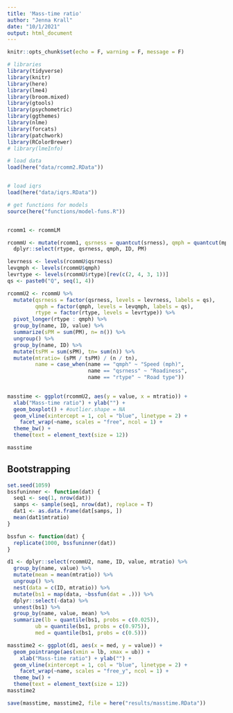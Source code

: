 ```yaml
---
title: 'Mass-time ratio'
author: "Jenna Krall"
date: "10/1/2021"
output: html_document
---
```


```r
knitr::opts_chunk$set(echo = F, warning = F, message = F)
```

```r
# libraries
library(tidyverse)
library(knitr)
library(here)
library(lme4)
library(broom.mixed)
library(gtools)
library(psychometric)
library(ggthemes)
library(nlme)
library(forcats)
library(patchwork)
library(RColorBrewer)
# library(lmeInfo)

```


```r
# load data
load(here("data/rcomm2.RData"))


# load iqrs
load(here("data/iqrs.RData"))

# get functions for models
source(here("functions/model-funs.R"))


rcomm1 <- rcommLM

```


```r
rcommU <- mutate(rcomm1, qsrness = quantcut(srness), qmph = quantcut(mph)) %>%
  dplyr::select(rtype, qsrness, qmph, ID, PM) 

levrness <- levels(rcommU$qsrness)
levqmph <- levels(rcommU$qmph)
levrtype <- levels(rcommU$rtype)[rev(c(2, 4, 3, 1))]
qs <- paste0("Q", seq(1, 4))

rcommU2 <- rcommU %>%
  mutate(qsrness = factor(qsrness, levels = levrness, labels = qs),
         qmph = factor(qmph, levels = levqmph, labels = qs),
         rtype = factor(rtype, levels = levrtype)) %>%
  pivot_longer(rtype : qmph) %>%
  group_by(name, ID, value) %>%
  summarize(sPM = sum(PM), n= n()) %>%
  ungroup() %>%
  group_by(name, ID) %>%
  mutate(tsPM = sum(sPM), tn= sum(n)) %>%
  mutate(mtratio= (sPM / tsPM) / (n / tn),
         name = case_when(name == "qmph" ~ "Speed (mph)",
                          name == "qsrness" ~ "Roadiness",
                          name == "rtype" ~ "Road type")) 
  

masstime <- ggplot(rcommU2, aes(y = value, x = mtratio)) + 
  xlab("Mass-time ratio") + ylab("") + 
  geom_boxplot() + #outlier.shape = NA
  geom_vline(xintercept = 1, col = "blue", linetype = 2) +
    facet_wrap(~name, scales = "free", ncol = 1) +
  theme_bw() +
  theme(text = element_text(size = 12))

masstime
```

## Bootstrapping

```r
set.seed(1059)
bssfuninner <- function(dat) {
  seq1 <- seq(1, nrow(dat))
  samps <- sample(seq1, nrow(dat), replace = T)
  dat1 <- as.data.frame(dat[samps, ])
  mean(dat1$mtratio)
}

bssfun <- function(dat) {
  replicate(1000, bssfuninner(dat))
}

d1 <- dplyr::select(rcommU2, name, ID, value, mtratio) %>%
  group_by(name, value) %>%
  mutate(mean = mean(mtratio)) %>%
  ungroup() %>%
  nest(data = c(ID, mtratio)) %>%
  mutate(bs1 = map(data, ~bssfun(dat = .))) %>%
  dplyr::select(-data) %>%
  unnest(bs1) %>%
  group_by(name, value, mean) %>%
  summarize(lb = quantile(bs1, probs = c(0.025)),
         ub = quantile(bs1, probs = c(0.975)),
         med = quantile(bs1, probs = c(0.5)))
```


```r
masstime2 <- ggplot(d1, aes(x = med, y = value)) +
  geom_pointrange(aes(xmin = lb, xmax = ub)) +
    xlab("Mass-time ratio") + ylab("") + 
  geom_vline(xintercept = 1, col = "blue", linetype = 2) +
    facet_wrap(~name, scales = "free_y", ncol = 1) +
  theme_bw() +
  theme(text = element_text(size = 12))
masstime2 
```


```r
save(masstime, masstime2, file = here("results/masstime.RData"))  
```
